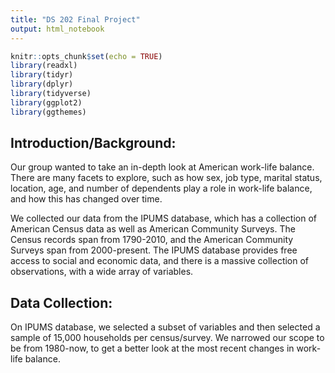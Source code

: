 ```yaml
---
title: "DS 202 Final Project"
output: html_notebook
---
```


```r
knitr::opts_chunk$set(echo = TRUE)
library(readxl)
library(tidyr)
library(dplyr)
library(tidyverse)
library(ggplot2)
library(ggthemes)

```

## Introduction/Background:

Our group wanted to take an in-depth look at American work-life balance. There are many facets to explore, such as how sex, job type, marital status, location, age, and number of dependents play a role in work-life balance, and how this has changed over time.

We collected our data from the IPUMS database, which has a collection of American Census data as well as American Community Surveys. The Census records span from 1790-2010, and the American Community Surveys span from 2000-present. The IPUMS database provides free access to social and economic data, and there is a massive collection of observations, with a wide array of variables.  





## Data Collection:
On IPUMS database, we selected a subset of variables and then selected a sample of 15,000 households per census/survey. We narrowed our scope to be from 1980-now, to get a better look at the most recent changes in work-life balance.
